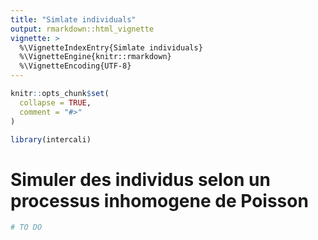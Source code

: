 ```yaml
---
title: "Simlate individuals"
output: rmarkdown::html_vignette
vignette: >
  %\VignetteIndexEntry{Simlate individuals}
  %\VignetteEngine{knitr::rmarkdown}
  %\VignetteEncoding{UTF-8}
---
```


```r
knitr::opts_chunk$set(
  collapse = TRUE,
  comment = "#>"
)
```

```r
library(intercali)
```

<!-- This vignette is generated by fusen: do not edit by hand -->

<!--
 You need to run the 'description' chunk in the '0-dev_history.Rmd' file before continuing your code there.
-->


# Simuler des individus selon un processus inhomogene de Poisson

```r
# TO DO
```

